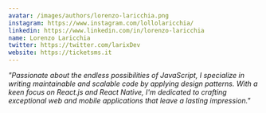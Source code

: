 ```yaml
---
avatar: /images/authors/lorenzo-laricchia.png
instagram: https://www.instagram.com/lollolaricchia/
linkedin: https://www.linkedin.com/in/lorenzo-laricchia
name: Lorenzo Laricchia
twitter: https://twitter.com/larixDev
website: https://ticketsms.it
---
```


_"Passionate about the endless possibilities of JavaScript, I specialize in writing maintainable and scalable code by applying design patterns. With a keen focus on React.js and React Native, I'm dedicated to crafting exceptional web and mobile applications that leave a lasting impression."_
